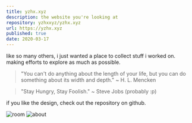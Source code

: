---
title: yzhx.xyz
description: the website you're looking at
repository: yzhxxyz/yzhx.xyz
url: https://yzhx.xyz
published: true
date: 2020-03-17
---

like so many others, i just wanted a place to collect stuff i worked on. making efforts to explore as much as possible.

> "You can't do anything about the length of your life, but you can do something about its width and depth." ~ H. L. Mencken

> "Stay Hungry, Stay Foolish." ~ Steve Jobs (probably :p)

if you like the design, check out the repository on github.

![room](/room.gif)
![about](/about.jpeg)

